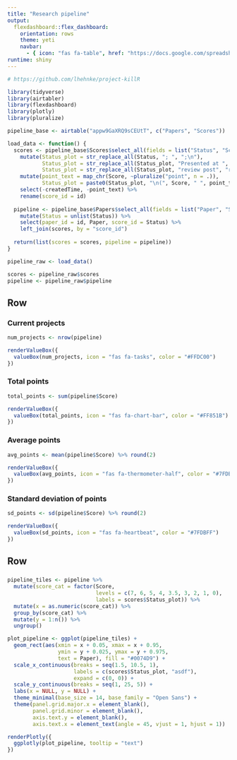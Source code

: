 ```yaml
---
title: "Research pipeline"
output: 
  flexdashboard::flex_dashboard:
    orientation: rows
    theme: yeti
    navbar: 
      - { icon: "fas fa-table", href: "https://docs.google.com/spreadsheets/d/1yPaSMb_0Qr3AxFzOIwVMrosDGpt8t7pzeLBGA7ncvWM/edit#gid=0", align: right}
runtime: shiny
---
```


```r
# https://github.com/lhehnke/project-killR
```

```r
library(tidyverse)
library(airtabler)
library(flexdashboard)
library(plotly)
library(pluralize)
```

```r
pipeline_base <- airtable("appw9GaXRQ9sCEUtT", c("Papers", "Scores"))
```

```r
load_data <- function() {
  scores <- pipeline_base$Scores$select_all(fields = list("Status", "Score")) %>% 
    mutate(Status_plot = str_replace_all(Status, "; ", ";\n"),
           Status_plot = str_replace_all(Status_plot, "Presented at ", "Presented at\n"),
           Status_plot = str_replace_all(Status_plot, "review post", "review\npost")) %>% 
    mutate(point_text = map_chr(Score, ~pluralize("point", n = .)),
           Status_plot = paste0(Status_plot, "\n(", Score, " ", point_text, ")")) %>% 
    select(-createdTime, -point_text) %>% 
    rename(score_id = id)
  
  pipeline <- pipeline_base$Papers$select_all(fields = list("Paper", "Status")) %>% 
    mutate(Status = unlist(Status)) %>% 
    select(paper_id = id, Paper, score_id = Status) %>% 
    left_join(scores, by = "score_id")
  
  return(list(scores = scores, pipeline = pipeline))
}

pipeline_raw <- load_data()

scores <- pipeline_raw$scores
pipeline <- pipeline_raw$pipeline
```


## Row

### Current projects {.value-box}

```r
num_projects <- nrow(pipeline)

renderValueBox({
  valueBox(num_projects, icon = "fas fa-tasks", color = "#FFDC00")
})
```

### Total points {.value-box}

```r
total_points <- sum(pipeline$Score)

renderValueBox({
  valueBox(total_points, icon = "fas fa-chart-bar", color = "#FF851B") 
})
```

### Average points {.value-box}

```r
avg_points <- mean(pipeline$Score) %>% round(2)

renderValueBox({
  valueBox(avg_points, icon = "fas fa-thermometer-half", color = "#7FDBFF") 
})
```

### Standard deviation of points {.value-box}

```r
sd_points <- sd(pipeline$Score) %>% round(2)

renderValueBox({
  valueBox(sd_points, icon = "fas fa-heartbeat", color = "#7FDBFF")
})
```

## Row

###

```r
pipeline_tiles <- pipeline %>% 
  mutate(score_cat = factor(Score, 
                            levels = c(7, 6, 5, 4, 3.5, 3, 2, 1, 0),
                            labels = scores$Status_plot)) %>% 
  mutate(x = as.numeric(score_cat)) %>% 
  group_by(score_cat) %>% 
  mutate(y = 1:n()) %>% 
  ungroup()

plot_pipeline <- ggplot(pipeline_tiles) +
  geom_rect(aes(xmin = x + 0.05, xmax = x + 0.95, 
                ymin = y + 0.025, ymax = y + 0.975,
                text = Paper), fill = "#0074D9") +
  scale_x_continuous(breaks = seq(1.5, 10.5, 1), 
                     labels = c(scores$Status_plot, "asdf"),
                     expand = c(0, 0)) +
  scale_y_continuous(breaks = seq(1, 25, 5)) +
  labs(x = NULL, y = NULL) +
  theme_minimal(base_size = 14, base_family = "Open Sans") +
  theme(panel.grid.major.x = element_blank(),
        panel.grid.minor = element_blank(),
        axis.text.y = element_blank(),
        axis.text.x = element_text(angle = 45, vjust = 1, hjust = 1))

renderPlotly({
  ggplotly(plot_pipeline, tooltip = "text")
})
```
